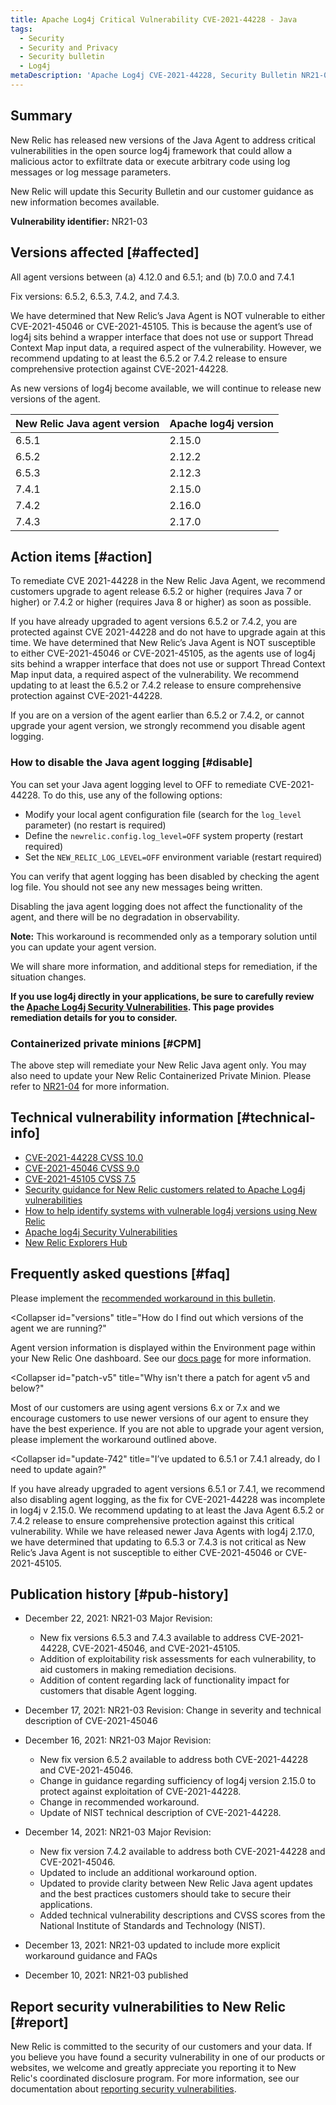 ```yaml
---
title: Apache Log4j Critical Vulnerability CVE-2021-44228 - Java
tags:
  - Security
  - Security and Privacy
  - Security bulletin
  - Log4j
metaDescription: 'Apache Log4j CVE-2021-44228, Security Bulletin NR21-03 (Java)'
---
```


## Summary

New Relic has released new versions of the Java Agent to address critical vulnerabilities in the open source log4j framework that could allow a malicious actor to exfiltrate data or execute arbitrary code using log messages or log message parameters.  

New Relic will update this Security Bulletin and our customer guidance as new information becomes available.

**Vulnerability identifier:** NR21-03

## Versions affected [#affected]

All agent versions between (a) 4.12.0 and 6.5.1; and (b) 7.0.0 and 7.4.1

Fix versions: 6.5.2, 6.5.3, 7.4.2, and 7.4.3.

We have determined that New Relic’s Java Agent is NOT vulnerable to either CVE-2021-45046 or CVE-2021-45105. This is because the agent’s use of log4j sits behind a wrapper interface that does not use or support Thread Context Map input data, a required aspect of the vulnerability. However, we recommend updating to at least the 6.5.2 or 7.4.2 release to ensure comprehensive protection against CVE-2021-44228.  

As new versions of log4j become available, we will continue to release new versions of the agent.

<table>
  <thead>
    <tr>
      <th>
        New Relic Java agent version
      </th>
      <th>
        Apache log4j version
      </th>
    </tr>
  </thead>
    <tbody>
    <tr>
      <td>
        6.5.1
      </td>
      <td>
        2.15.0
      </td>
    </tr>
    <tr>
      <td>
        6.5.2
      </td>
      <td>
        2.12.2
      </td>
    </tr>
    <tr>
      <td>
        6.5.3
      </td>
      <td>
        2.12.3
      </td>
    </tr>
    <tr>
      <td>
        7.4.1
      </td>
      <td>
        2.15.0
      </td>
    </tr>
    <tr>
      <td>
        7.4.2
      </td>
      <td>
        2.16.0
      </td>
    </tr>
    <tr>
      <td>
        7.4.3
      </td>
      <td>
        2.17.0
      </td>
    </tr>
    </tbody>
</table>

## Action items [#action]

To remediate CVE 2021-44228 in the New Relic Java Agent, we recommend customers upgrade to agent release 6.5.2 or higher (requires Java 7 or higher) or 7.4.2 or higher (requires Java 8 or higher) as soon as possible.

If you have already upgraded to agent versions 6.5.2 or 7.4.2, you are protected against CVE 2021-44228 and do not have to upgrade again at this time. We have determined that New Relic’s Java Agent is NOT susceptible to either CVE-2021-45046 or CVE-2021-45105, as the agents use of log4j sits behind a wrapper interface that does not use or support Thread Context Map input data, a required aspect of the vulnerability. We recommend updating to at least the 6.5.2 or 7.4.2 release to ensure comprehensive protection against CVE-2021-44228.

<Callout variant="important">
If you are on a version of the agent earlier than 6.5.2 or 7.4.2, or cannot upgrade your agent version, we strongly recommend you disable agent logging. 
</Callout>

### How to disable the Java agent logging [#disable]

You can set your Java agent logging level to OFF to remediate CVE-2021-44228.  To do this, use any of the following options:

* Modify your local agent configuration file (search for the `log_level` parameter) (no restart is required)
* Define the `newrelic.config.log_level=OFF` system property (restart required)
* Set the `NEW_RELIC_LOG_LEVEL=OFF` environment variable  (restart required)

You can verify that agent logging has been disabled by checking the agent log file. You should not see any new messages being written.
 
Disabling the java agent logging does not affect the functionality of the agent, and there will be no degradation in observability. 

**Note:** This workaround is recommended only as a temporary solution until you can update your agent version.

We will share more information, and additional steps for remediation, if the situation changes.

**If you use log4j directly in your applications, be sure to carefully review the [Apache Log4j Security Vulnerabilities](https://logging.apache.org/log4j/2.x/security.html). This page provides remediation details for you to consider.**

### Containerized private minions [#CPM]

The above step will remediate your New Relic Java agent only. You may also need to update your New Relic Containerized Private Minion. Please refer to [NR21-04](/docs/security/new-relic-security/security-bulletins/security-bulletin-nr21-04/) for more information.

## Technical vulnerability information [#technical-info]

* [CVE-2021-44228 CVSS 10.0](https://cve.mitre.org/cgi-bin/cvename.cgi?name=CVE-2021-44228)
* [CVE-2021-45046 CVSS 9.0](https://cve.mitre.org/cgi-bin/cvename.cgi?name=CVE-2021-45046)
* [CVE-2021-45105 CVSS 7.5](https://cve.mitre.org/cgi-bin/cvename.cgi?name=CVE-2021-45105)
* [Security guidance for New Relic customers related to Apache Log4j vulnerabilities](https://newrelic.com/blog/nerdlog/security-guidance-for-log4j)
* [How to help identify systems with vulnerable log4j versions using New Relic](https://newrelic.com/blog/how-to-relic/new-relic-log4j-detection)
* [Apache log4j Security Vulnerabilities](https://logging.apache.org/log4j/2.x/security.html)
* [New Relic Explorers Hub](https://discuss.newrelic.com/t/log4j-zero-day-vulnerability-and-the-new-relic-java-agent/170322)

## Frequently asked questions [#faq]

<CollapserGroup>
  <Collapser
    id="upgrade-options"
    title="What are our options if we are not able to upgrade our Java agent or version of Java?"
  >

  Please implement the [recommended workaround in this bulletin](#action).

  </Collapser>

  <Collapser
    id="versions"
    title="How do I find out which versions of the agent we are running?"
  >
  Agent version information is displayed within the Environment page within your New Relic One dashboard. See our [docs page](/docs/apm/agents/manage-apm-agents/troubleshooting/get-environment-data-about-your-apm-app) for more information.

  </Collapser>
  
  <Collapser
    id="patch-v5"
    title="Why isn't there a patch for agent v5 and below?"
  >

  Most of our customers are using agent versions 6.x or 7.x and we encourage customers to use newer versions of our agent to ensure they have the best experience. If you are not able to upgrade your agent version, please implement the workaround outlined above.

  </Collapser>
  
  <Collapser
    id="update-742"
    title="I’ve updated to 6.5.1 or 7.4.1 already, do I need to update again?"
  >

  If you have already upgraded to agent versions 6.5.1 or 7.4.1, we recommend also disabling agent logging, as the fix for CVE-2021-44228 was incomplete in log4j v 2.15.0.  We recommend updating to at least the Java Agent 6.5.2 or 7.4.2 release to ensure comprehensive protection against this critical vulnerability.  While we have released newer Java Agents with log4j 2.17.0, we have determined that updating to 6.5.3 or 7.4.3 is not critical as New Relic’s Java Agent is not susceptible to either CVE-2021-45046 or CVE-2021-45105. 

  </Collapser>

</CollapserGroup>

## Publication history [#pub-history]

* December 22, 2021: NR21-03 Major Revision:
  * New fix versions 6.5.3 and 7.4.3 available to address CVE-2021-44228, CVE-2021-45046, and CVE-2021-45105.
  * Addition of exploitability risk assessments for each vulnerability, to aid customers in making remediation decisions.
  * Addition of content regarding lack of functionality impact for customers that disable Agent logging.

* December 17, 2021: NR21-03 Revision: Change in severity and technical description of CVE-2021-45046

* December 16, 2021: NR21-03 Major Revision: 
  * New fix version 6.5.2 available to address both CVE-2021-44228 and CVE-2021-45046.
  * Change in guidance regarding sufficiency of log4j version 2.15.0 to protect against exploitation of CVE-2021-44228.
  * Change in recommended workaround.
  * Update of NIST technical description of CVE-2021-44228.

* December 14, 2021: NR21-03 Major Revision: 
  * New fix version 7.4.2 available to address both CVE-2021-44228 and CVE-2021-45046.
  * Updated to include an additional workaround option.
  * Updated to provide clarity between New Relic Java agent updates and the best practices customers should take to secure their applications.
  * Added technical vulnerability descriptions and CVSS scores from the National Institute of Standards and Technology (NIST).

* December 13, 2021: NR21-03 updated to include more explicit workaround guidance and FAQs
* December 10, 2021: NR21-03 published

## Report security vulnerabilities to New Relic [#report]

New Relic is committed to the security of our customers and your data. If you believe you have found a security vulnerability in one of our products or websites, we welcome and greatly appreciate you reporting it to New Relic's coordinated disclosure program. For more information, see our documentation about [reporting security vulnerabilities](/docs/security/new-relic-security/data-privacy/reporting-security-vulnerabilities).
